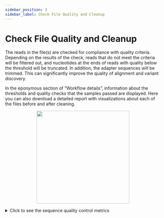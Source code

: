 ```yaml
---
sidebar_position: 3
sidebar_label: Check File Quality and Cleanup
---
```


# Check File Quality and Cleanup

The reads in the file(s) are checked for compliance with quality criteria. Depending on the results of the check,
reads that do not meet the criteria will be filtered out, and nucleotides at the ends of reads with quality below
the threshold will be truncated. In addition, the adapter sequences will be trimmed. This can significantly improve
the quality of alignment and variant discovery.

In the eponymous section of “Workflow details”, information about the thresholds and quality checks that the samples
passed are displayed. Here you can also download a detailed report with visualizations about each of the files before
and after cleaning.

<p align="center">
<img src={require('/img/eng/20-quality-control-report.png').default} width="300"/>
</p>

<details>
<summary>Click to see the sequence quality control metrics</summary>

#### The sequence quality control metrics {#qc-metrics}

<table>
  <tr>
   <td>Metric</td>
   <td>Description</td>
   <td>Threshold</td>
  </tr>
  <tr>
   <td>Total sequences</td>
   <td>Number of sequences</td>
   <td>>200 000</td>
  </tr>
  <tr>
   <td>Length distribution</td>
   <td>Sequence length distribution</td>
   <td>Short sequences percent &lt; 25%, short sequence length ≤ 20</td>
  </tr>
  <tr>
   <td>Tiles sequence quality</td>
   <td>Number of tiles</td>
   <td>Number of tile bad quality cells with maximum deviation 1,165 &lt; 7</td>
  </tr>
  <tr>
   <td>First base sequence quality</td>
   <td>First nucleotides quality</td>
   <td>10% of the lowest quality first bases (3 nucleotides) are of quality > 20</td>
  </tr>
  <tr>
   <td>Middle base sequence quality</td>
   <td>Middle nucleotides quality</td>
   <td>10% of the lowest quality middle bases are of quality > 20</td>
  </tr>
  <tr>
   <td>Last base sequence quality</td>
   <td>Last nucleotides quality</td>
   <td>10% of the lowest quality last bases (3 nucleotides) are of quality > 20</td>
  </tr>
  <tr>
   <td>Overrepresented sequences</td>
   <td>Overrepresented sequences</td>
   <td>Overrepresented sequences percent &lt; 1</td>
  </tr>
  <tr>
   <td>Adapter contaminated</td>
   <td>Adapter sequence contamination</td>
   <td>Adapter contaminated percent &lt; 1</td>
  </tr>
  <tr>
   <td>Base N content</td>
   <td>Number of N among bases</td>
   <td>N content percent &lt; 20</td>
  </tr>
  <tr>
   <td>GC content</td>
   <td>GC content</td>
   <td>Presence of one GC peak</td>
  </tr>
  <tr>
   <td>Base sequence content</td>
   <td>AT/GC ratio</td>
   <td>Average difference between A and T &lt; 1%, maximum difference &lt; 20%, average difference between
   G and C &lt; 1%, maximum difference &lt; 20%</td>
  </tr>
</table>

</details>
